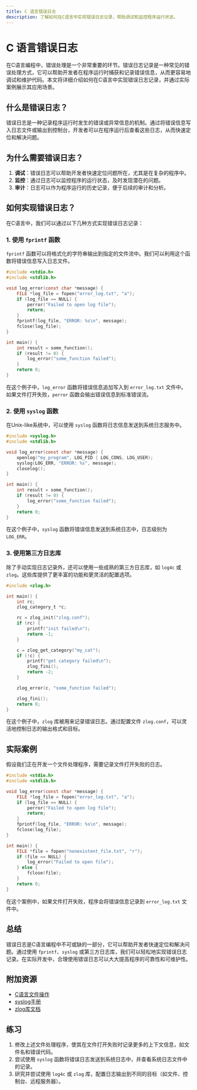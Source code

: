 ```yaml
---
title: C 语言错误日志
description: 了解如何在C语言中实现错误日志记录，帮助调试和监控程序运行状态。
---
```


# C 语言错误日志

在C语言编程中，错误处理是一个非常重要的环节。错误日志记录是一种常见的错误处理方式，它可以帮助开发者在程序运行时捕获和记录错误信息，从而更容易地调试和维护代码。本文将详细介绍如何在C语言中实现错误日志记录，并通过实际案例展示其应用场景。

## 什么是错误日志？

错误日志是一种记录程序运行时发生的错误或异常信息的机制。通过将错误信息写入日志文件或输出到控制台，开发者可以在程序运行后查看这些日志，从而快速定位和解决问题。

## 为什么需要错误日志？

1. **调试**：错误日志可以帮助开发者快速定位问题所在，尤其是在复杂的程序中。
2. **监控**：通过日志可以监控程序的运行状态，及时发现潜在的问题。
3. **审计**：日志可以作为程序运行的历史记录，便于后续的审计和分析。

## 如何实现错误日志？

在C语言中，我们可以通过以下几种方式实现错误日志记录：

### 1. 使用 `fprintf` 函数

`fprintf` 函数可以将格式化的字符串输出到指定的文件流中。我们可以利用这个函数将错误信息写入日志文件。

```c
#include <stdio.h>
#include <stdlib.h>

void log_error(const char *message) {
    FILE *log_file = fopen("error_log.txt", "a");
    if (log_file == NULL) {
        perror("Failed to open log file");
        return;
    }
    fprintf(log_file, "ERROR: %s\n", message);
    fclose(log_file);
}

int main() {
    int result = some_function();
    if (result != 0) {
        log_error("some_function failed");
    }
    return 0;
}
```

在这个例子中，`log_error` 函数将错误信息追加写入到 `error_log.txt` 文件中。如果文件打开失败，`perror` 函数会输出错误信息到标准错误流。

### 2. 使用 `syslog` 函数

在Unix-like系统中，可以使用 `syslog` 函数将日志信息发送到系统日志服务中。

```c
#include <syslog.h>
#include <stdlib.h>

void log_error(const char *message) {
    openlog("my_program", LOG_PID | LOG_CONS, LOG_USER);
    syslog(LOG_ERR, "ERROR: %s", message);
    closelog();
}

int main() {
    int result = some_function();
    if (result != 0) {
        log_error("some_function failed");
    }
    return 0;
}
```

在这个例子中，`syslog` 函数将错误信息发送到系统日志中，日志级别为 `LOG_ERR`。

### 3. 使用第三方日志库

除了手动实现日志记录外，还可以使用一些成熟的第三方日志库，如 `log4c` 或 `zlog`。这些库提供了更丰富的功能和更灵活的配置选项。

```c
#include <zlog.h>

int main() {
    int rc;
    zlog_category_t *c;

    rc = zlog_init("zlog.conf");
    if (rc) {
        printf("init failed\n");
        return -1;
    }

    c = zlog_get_category("my_cat");
    if (!c) {
        printf("get category failed\n");
        zlog_fini();
        return -2;
    }

    zlog_error(c, "some_function failed");

    zlog_fini();
    return 0;
}
```

在这个例子中，`zlog` 库被用来记录错误日志。通过配置文件 `zlog.conf`，可以灵活地控制日志的输出格式和目标。

## 实际案例

假设我们正在开发一个文件处理程序，需要记录文件打开失败的日志。

```c
#include <stdio.h>
#include <stdlib.h>

void log_error(const char *message) {
    FILE *log_file = fopen("error_log.txt", "a");
    if (log_file == NULL) {
        perror("Failed to open log file");
        return;
    }
    fprintf(log_file, "ERROR: %s\n", message);
    fclose(log_file);
}

int main() {
    FILE *file = fopen("nonexistent_file.txt", "r");
    if (file == NULL) {
        log_error("Failed to open file");
    } else {
        fclose(file);
    }
    return 0;
}
```

在这个案例中，如果文件打开失败，程序会将错误信息记录到 `error_log.txt` 文件中。

## 总结

错误日志是C语言编程中不可或缺的一部分，它可以帮助开发者快速定位和解决问题。通过使用 `fprintf`、`syslog` 或第三方日志库，我们可以轻松地实现错误日志记录。在实际开发中，合理使用错误日志可以大大提高程序的可靠性和可维护性。

## 附加资源

- [C语言文件操作](https://en.cppreference.com/w/c/io)
- [syslog手册](https://man7.org/linux/man-pages/man3/syslog.3.html)
- [zlog库文档](https://hardysimpson.github.io/zlog/)

## 练习

1. 修改上述文件处理程序，使其在文件打开失败时记录更多的上下文信息，如文件名和错误代码。
2. 尝试使用 `syslog` 函数将错误日志发送到系统日志中，并查看系统日志文件中的记录。
3. 研究并尝试使用 `log4c` 或 `zlog` 库，配置日志输出到不同的目标（如文件、控制台、远程服务器）。
